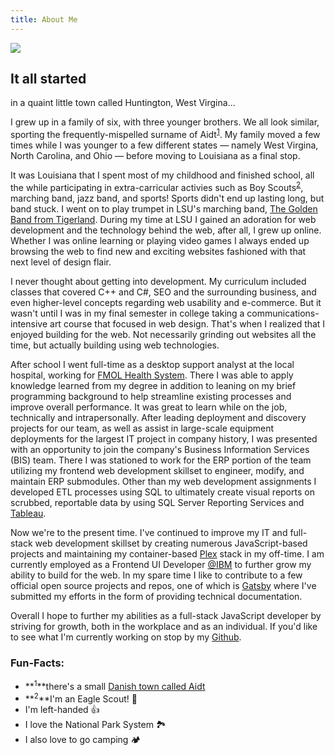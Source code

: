 ```yaml
---
title: About Me
---
```


![](josef_w.png)

<span>
  <h2 style={{ display: 'inline' }}>It all started</h2> in a quaint little town called Huntington,
  West Virgina...
</span>

I grew up in a family of six, with three younger brothers. We all look similar, sporting the frequently-mispelled surname of Aidt<sup>[1](#funfact-1)</sup>. My family moved a few times while I was younger to a few different states — namely West Virgina, North Carolina, and Ohio — before moving to Louisiana as a final stop.

It was Louisiana that I spent most of my childhood and finished school, all the while participating in extra-carricular activies such as Boy Scouts<sup>[2](#funfact-2)</sup>, marching band, jazz band, and sports! Sports didn't end up lasting long, but band stuck. I went on to play trumpet in LSU's marching band, [The Golden Band from Tigerland](https://www.bands.lsu.edu/tigerband). During my time at LSU I gained an adoration for web development and the technology behind the web, after all, I grew up online. Whether I was online learning or playing video games I always ended up browsing the web to find new and exciting websites fashioned with that next level of design flair.

I never thought about getting into development. My curriculum included classes that covered C++ and C#, SEO and the surrounding business, and even higher-level concepts regarding web usability and e-commerce. But it wasn't until I was in my final semester in college taking a communications-intensive art course that focused in web design. That's when I realized that I enjoyed building for the web. Not necessarily grinding out websites all the time, but actually building using web technologies.

After school I went full-time as a desktop support analyst at the local hospital, working for [FMOL Health System](https://www.linkedin.com/company/franciscan-missionaries-of-our-lady-health-system/about/). There I was able to apply knowledge learned from my degree in addition to leaning on my brief programming background to help streamline existing processes and improve overall performance. It was great to learn while on the job, technically and intrapersonally. After leading deployment and discovery projects for our team, as well as assist in large-scale equipment deployments for the largest IT project in company history, I was presented with an opportunity to join the company's Business Information Services (BIS) team. There I was stationed to work for the ERP portion of the team utilizing my frontend web development skillset to engineer, modify, and maintain ERP submodules. Other than my web development assignments I developed ETL processes using SQL to ultimately create visual reports on scrubbed, reportable data by using SQL Server Reporting Services and [Tableau](https://www.tableau.com/).

Now we're to the present time. I've continued to improve my IT and full-stack web development skillset by creating numerous JavaScript-based projects and maintaining my container-based [Plex](https://plex.tv/) stack in my off-time. I am currently employed as a Frontend UI Developer [@IBM](https://twitter.com/IBM) to further grow my ability to build for the web. In my spare time I like to contribute to a few official open source projects and repos, one of which is [Gatsby](https://gatsbyjs.org/) where I've submitted my efforts in the form of providing technical documentation.

Overall I hope to further my abilities as a full-stack JavaScript developer by striving for growth, both in the workplace and as an individual. If you'd like to see what I'm currently working on stop by my [Github](https://github.com/josefaidt).

### Fun-Facts:

- **<sup id="funfact-1">1</sup>**there's a small [Danish town called Aidt](https://en.wikipedia.org/wiki/Aidt)
- **<sup id="funfact-2">2</sup>**I'm an Eagle Scout! 🦅
- I'm left-handed 👍
- I love the National Park System 🏞
- I also love to go camping 🏕
